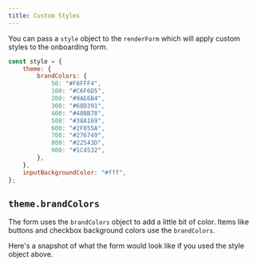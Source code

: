 ```yaml
---
title: Custom Styles
---
```


You can pass a `style` object to the `renderForm` which will apply custom styles to the onboarding form.

```javascript
const style = {
    theme: {
        brandColors: {
            50: "#F0FFF4",
            100: "#C6F6D5",
            200: "#9AE6B4",
            300: "#68D391",
            400: "#48BB78",
            500: "#38A169",
            600: "#2F855A",
            700: "#276749",
            800: "#22543D",
            900: "#1C4532",
        },
    },
    inputBackgroundColor: "#fff",
};
```

## `theme.brandColors`

The form uses the `brandColors` object to add a little bit of color. Items like buttons and checkbox background colors use the `brandColors`.

Here's a snapshot of what the form would look like if you used the style object above.

<img src="https://res.cloudinary.com/djp21wtxm/image/upload/v1706126207/i470x650-kc1xAxitNLzz_v5swrg.png" alt="" />
